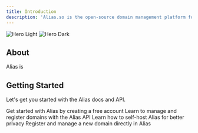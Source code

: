 ```yaml
---
title: Introduction
description: 'Alias.so is the open-source domain management platform for all.'
---
```


<img
  className="block dark:hidden"
  src="/images/hero-light.svg"
  alt="Hero Light"
/>
<img
  className="hidden dark:block"
  src="/images/hero-dark.svg"
  alt="Hero Dark"
/>


## About

Alias is 



## Getting Started

Let's get you started with the Alias docs and API.

<CardGroup cols={2}>
  <Card
    title="Create a free account"
    icon="user-plus"
    href="https://alias.so"
  >
    Get started with Alias by creating a free account
  </Card>
  <Card
    title="Try our API"
    icon="code"
    href="https://docs.alias.so/api-reference/introduction"
  >
    Learn to manage and register domains with the Alias API
  </Card>
  <Card
    title="Self-host Alias"
    icon="building"
    href="https://mintlify.com/docs/components/accordion"
  >
    Learn how to self-host Alias for better privacy
  </Card>
  <Card
    title="Register a new domain"
    icon="globe"
    href="https://mintlify.com/showcase"
  >
    Register and manage a new domain directly in Alias
  </Card>
</CardGroup>
